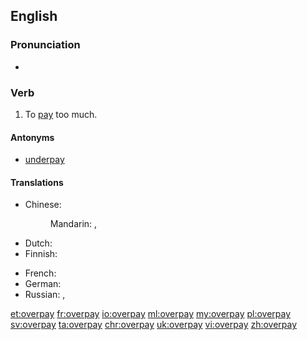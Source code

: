 ==English==

===Pronunciation===
* {{IPA|/ˈovəɻpeɪ/}}
*: {{rhymes|eɪ}}

===Verb===
{{en-verb|overpays|overpaying|overpaid}}

# To [[pay]] too much.

====Antonyms====
* [[underpay]]

====Translations====
{{trans-top|to pay too much}}
* Chinese: 
*: Mandarin: {{t|cmn|[[工資]][[過高]]|sc=Hani}}, {{t|cmn|[[工资]][[过高]]|tr=gōngzī guògāo|sc=Hani}}
* Dutch: {{t|nl|[[teveel]] [[betalen]]}}
* Finnish: {{t|fi|[[maksaa]] [[liikaa]]}}
{{trans-mid}}
* French: {{t+|fr|surpayer}}
* German: {{t|de|überbezahlen}}
* Russian: {{t|ru|перепла́чивать|impf|sc=Cyrl}}, {{t+|ru|переплати́ть|pf|sc=Cyrl}}
{{trans-bottom}}

[[et:overpay]]
[[fr:overpay]]
[[io:overpay]]
[[ml:overpay]]
[[my:overpay]]
[[pl:overpay]]
[[sv:overpay]]
[[ta:overpay]]
[[chr:overpay]]
[[uk:overpay]]
[[vi:overpay]]
[[zh:overpay]]